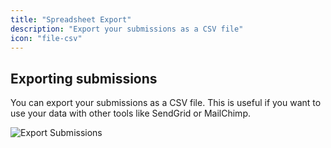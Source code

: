 ```yaml
---
title: "Spreadsheet Export"
description: "Export your submissions as a CSV file"
icon: "file-csv"
---
```


## Exporting submissions

You can export your submissions as a CSV file. This is useful if you want to use your data with other tools like SendGrid or MailChimp.

<Frame>
  <img alt="Export Submissions" src="/images/setting-up/csv.png" />
</Frame>
